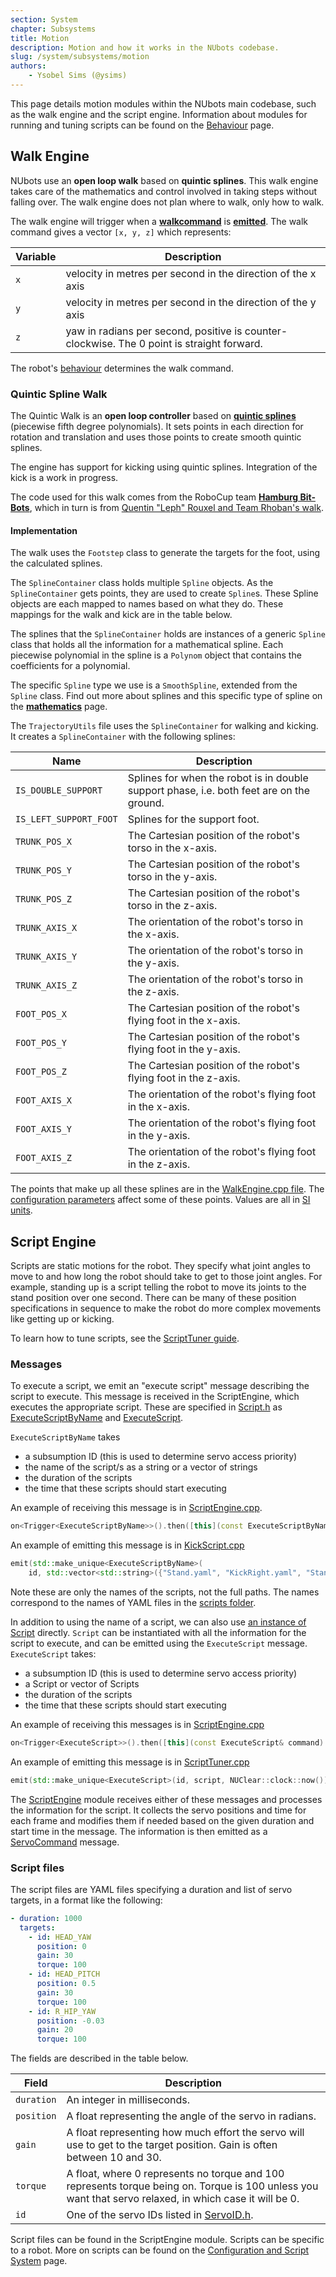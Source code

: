 ```yaml
---
section: System
chapter: Subsystems
title: Motion
description: Motion and how it works in the NUbots codebase.
slug: /system/subsystems/motion
authors:
    - Ysobel Sims (@ysims)
---
```


This page details motion modules within the NUbots main codebase, such as the walk engine and the script engine. Information about modules for running and tuning scripts can be found on the [Behaviour](/system/subsystems/behaviour#script-runner) page.

## Walk Engine

NUbots use an **open loop walk** based on **quintic splines**. This walk engine takes care of the mathematics and control involved in taking steps without falling over. The walk engine does not plan where to walk, only how to walk.

The walk engine will trigger when a [**walkcommand**](https://github.com/NUbots/NUbots/blob/main/shared/message/motion/WalkCommand.proto) is [**emitted**](/system/foundations/nuclear#emit-statements). The walk command gives a vector `[x, y, z]` which represents:

| Variable | Description                                                                                |
| -------- | ------------------------------------------------------------------------------------------ |
| `x`      | velocity in metres per second in the direction of the x axis                               |
| `y`      | velocity in metres per second in the direction of the y axis                               |
| `z`      | yaw in radians per second, positive is counter-clockwise. The 0 point is straight forward. |

The robot's [behaviour](/system/subsystems/behaviour) determines the walk command.

### Quintic Spline Walk

The Quintic Walk is an **open loop controller** based on [**quintic splines**](/system/foundations/mathematics#splines) (piecewise fifth degree polynomials). It sets points in each direction for rotation and translation and uses those points to create smooth quintic splines.

The engine has support for kicking using quintic splines. Integration of the kick is a work in progress.

The code used for this walk comes from the RoboCup team [**Hamburg Bit-Bots**](https://github.com/bit-bots/bitbots_motion/), which in turn is from [Quentin "Leph" Rouxel and Team Rhoban's walk](https://github.com/Rhoban/model/).

#### Implementation

The walk uses the `Footstep` class to generate the targets for the foot, using the calculated splines.

The `SplineContainer` class holds multiple `Spline` objects. As the `SplineContainer` gets points, they are used to create `Spline`s. These Spline objects are each mapped to names based on what they do. These mappings for the walk and kick are in the table below.

The splines that the `SplineContainer` holds are instances of a generic `Spline` class that holds all the information for a mathematical spline. Each piecewise polynomial in the spline is a `Polynom` object that contains the coefficients for a polynomial.

The specific `Spline` type we use is a `SmoothSpline`, extended from the `Spline` class. Find out more about splines and this specific type of spline on the [**mathematics**](/system/foundations/mathematics#splines) page.

The `TrajectoryUtils` file uses the `SplineContainer` for walking and kicking. It creates a `SplineContainer` with the following splines:

| Name                   | Description                                                                              |
| ---------------------- | ---------------------------------------------------------------------------------------- |
| `IS_DOUBLE_SUPPORT`    | Splines for when the robot is in double support phase, i.e. both feet are on the ground. |
| `IS_LEFT_SUPPORT_FOOT` | Splines for the support foot.                                                            |
| `TRUNK_POS_X`          | The Cartesian position of the robot's torso in the x-axis.                               |
| `TRUNK_POS_Y`          | The Cartesian position of the robot's torso in the y-axis.                               |
| `TRUNK_POS_Z`          | The Cartesian position of the robot's torso in the z-axis.                               |
| `TRUNK_AXIS_X`         | The orientation of the robot's torso in the x-axis.                                      |
| `TRUNK_AXIS_Y`         | The orientation of the robot's torso in the y-axis.                                      |
| `TRUNK_AXIS_Z`         | The orientation of the robot's torso in the z-axis.                                      |
| `FOOT_POS_X`           | The Cartesian position of the robot's flying foot in the x-axis.                         |
| `FOOT_POS_Y`           | The Cartesian position of the robot's flying foot in the y-axis.                         |
| `FOOT_POS_Z`           | The Cartesian position of the robot's flying foot in the z-axis.                         |
| `FOOT_AXIS_X`          | The orientation of the robot's flying foot in the x-axis.                                |
| `FOOT_AXIS_Y`          | The orientation of the robot's flying foot in the y-axis.                                |
| `FOOT_AXIS_Z`          | The orientation of the robot's flying foot in the z-axis.                                |

The points that make up all these splines are in the [WalkEngine.cpp file](https://github.com/NUbots/NUbots/blob/889d5ec2e91b2dc0ab7be59429e3c21b786b7b65/module/motion/QuinticWalk/src/WalkEngine.cpp#L271). The [configuration parameters](https://github.com/NUbots/NUbots/blob/main/module/motion/QuinticWalk/data/config/QuinticWalk.yaml) affect some of these points. Values are all in [SI units](https://en.wikipedia.org/wiki/International_System_of_Units).

## Script Engine

Scripts are static motions for the robot. They specify what joint angles to move to and how long the robot should take to get to those joint angles. For example, standing up is a script telling the robot to move its joints to the stand position over one second. There can be many of these position specifications in sequence to make the robot do more complex movements like getting up or kicking.

To learn how to tune scripts, see the [ScriptTuner guide](/guides/main/tuning-and-running-scripts#script-tuner).

### Messages

To execute a script, we emit an "execute script" message describing the script to execute. This message is received in the ScriptEngine, which executes the appropriate script. These are specified in [Script.h](https://github.com/NUbots/NUbots/blob/96357855b059cd499021552b3e25a4b158828dc5/shared/extension/Script.h) as [ExecuteScriptByName](https://github.com/NUbots/NUbots/blob/96357855b059cd499021552b3e25a4b158828dc5/shared/extension/Script.h#L224) and [ExecuteScript](https://github.com/NUbots/NUbots/blob/96357855b059cd499021552b3e25a4b158828dc5/shared/extension/Script.h#L261).

`ExecuteScriptByName` takes

- a subsumption ID (this is used to determine servo access priority)
- the name of the script/s as a string or a vector of strings
- the duration of the scripts
- the time that these scripts should start executing

An example of receiving this message is in [ScriptEngine.cpp](https://github.com/NUbots/NUbots/blob/96357855b059cd499021552b3e25a4b158828dc5/module/motion/ScriptEngine/src/ScriptEngine.cpp#L51).

```cpp
on<Trigger<ExecuteScriptByName>>().then([this](const ExecuteScriptByName& command) {...}
```

An example of emitting this message is in [KickScript.cpp](https://github.com/NUbots/NUbots/blob/96357855b059cd499021552b3e25a4b158828dc5/module/behaviour/skills/KickScript/src/KickScript.cpp#L102)

```cpp
emit(std::make_unique<ExecuteScriptByName>(
    id, std::vector<std::string>({"Stand.yaml", "KickRight.yaml", "Stand.yaml"})));
```

Note these are only the names of the scripts, not the full paths. The names correspond to the names of YAML files in the [scripts folder](https://github.com/NUbots/NUbots/tree/16b4b20faf69c2c12b52e9ffd28c546a612dc033/module/motion/ScriptEngine/data/scripts).

In addition to using the name of a script, we can also use [an instance of Script](https://github.com/NUbots/NUbots/blob/96357855b059cd499021552b3e25a4b158828dc5/shared/extension/Script.h#L43) directly. `Script` can be instantiated with all the information for the script to execute, and can be emitted using the `ExecuteScript` message. `ExecuteScript` takes:

- a subsumption ID (this is used to determine servo access priority)
- a Script or vector of Scripts
- the duration of the scripts
- the time that these scripts should start executing

An example of receiving this messages is in [ScriptEngine.cpp](https://github.com/NUbots/NUbots/blob/96357855b059cd499021552b3e25a4b158828dc5/module/motion/ScriptEngine/src/ScriptEngine.cpp#L71)

```cpp
on<Trigger<ExecuteScript>>().then([this](const ExecuteScript& command) {...}
```

An example of emitting this message is in [ScriptTuner.cpp](https://github.com/NUbots/NUbots/blob/96357855b059cd499021552b3e25a4b158828dc5/module/behaviour/tools/ScriptTuner/src/ScriptTuner.cpp#L590)

```cpp
emit(std::make_unique<ExecuteScript>(id, script, NUClear::clock::now()));
```

The [ScriptEngine](https://github.com/NUbots/NUbots/tree/96357855b059cd499021552b3e25a4b158828dc5/module/motion/ScriptEngine) module receives either of these messages and processes the information for the script. It collects the servo positions and time for each frame and modifies them if needed based on the given duration and start time in the message. The information is then emitted as a [ServoCommand](https://github.com/NUbots/NUbots/blob/cbb5d3ebc2a7c56944ec9afe3f70faf7e2900217/shared/message/behaviour/ServoCommand.proto) message.

### Script files

The script files are YAML files specifying a duration and list of servo targets, in a format like the following:

```yaml
- duration: 1000
  targets:
    - id: HEAD_YAW
      position: 0
      gain: 30
      torque: 100
    - id: HEAD_PITCH
      position: 0.5
      gain: 30
      torque: 100
    - id: R_HIP_YAW
      position: -0.03
      gain: 20
      torque: 100
```

The fields are described in the table below.

| Field      | Description                                                                                                                                                    |
| ---------- | -------------------------------------------------------------------------------------------------------------------------------------------------------------- |
| `duration` | An integer in milliseconds.                                                                                                                                    |
| `position` | A float representing the angle of the servo in radians.                                                                                                        |
| `gain`     | A float representing how much effort the servo will use to get to the target position. Gain is often between 10 and 30.                                        |
| `torque`   | A float, where 0 represents no torque and 100 represents torque being on. Torque is 100 unless you want that servo relaxed, in which case it will be 0.        |
| `id`       | One of the servo IDs listed in [ServoID.h](https://github.com/NUbots/NUbots/blob/467f458c687419056e2487fe468c7f22d19a6965/shared/utility/input/ServoID.h#L30). |

Script files can be found in the ScriptEngine module. Scripts can be specific to a robot. More on scripts can be found on the [Configuration and Script System](/system/foundations/config-script) page.

